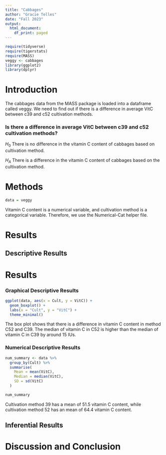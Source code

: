 ```yaml
---
title: "Cabbages"
author: "Gracie Telles"
date: "Fall 2023"
output:
  html_document:
    df_print: paged
---
```


```r
require(tidyverse)
require(tigerstats)
require(MASS)
veggy <- cabbages
library(ggplot2)
library(dplyr)
```

# Introduction

<!--In this section you explain what you are trying to show.  Where did the data come from?  What is the research or other question you are trying to answer?!-->
 
The cabbages data from the MASS package is loaded into a dataframe called veggy. We need to find out if there is a difference in average VitC between c39 and c52 cultivation methods.
 
### Is there a difference in average VitC between c39 and c52 cultivation methods?  

$H_0$ There is no difference in the vitamin C content of cabbages based on cultivation method.

$H_A$ There is a difference in the vitamin C content of cabbages based on the cultivation method.

# Methods

```r
data = veggy
```

Vitamin C content is a numerical variable, and cultivation method is a categorical variable. Therefore, we use the Numerical-Cat helper file.

# Results
## Descriptive Results

# Results
### Graphical Descriptive Results

```r
ggplot(data, aes(x = Cult, y = VitC)) +
  geom_boxplot() +
  labs(x = "Cult", y = "VitC") +
  theme_minimal()

```

The box plot shows that there is a difference in vitamin C content in method C52 and C39. The median of vitamin C in C52 is higher than the median of vitamin C in C39 by around 15 IUs.


### Numerical Descriptive Results

```r
num_summary <- data %>%
  group_by(Cult) %>%
  summarise(
    Mean = mean(VitC),
    Median = median(VitC),
    SD = sd(VitC)
  )

num_summary

```

Cultivation method 39 has a mean of 51.5 vitamin C content, while cultivation method 52 has an mean of 64.4 vitamin C content.


## Inferential Results

<!--State hypothesis clearly.  Make sure your discussion of the inferential test covers all the aspects that the test output produces, such as test statistic, p-value etc.  Make a decision about the null hypothesis, explain the assumptions on which the selected test/procedure was based, and why the chosen procedure satisfys the assumptions and is appropriate to answer the research question!-->


# Discussion and Conclusion

<!--Discussion and conclusion here.  If you found a relationship be sure to consider whether the relationship occurs because one of the variavbles causes the other, or whether they perhasps are related for some other reason.  Watch the chapter 6 videos from the GeorgeTown videos collection.!-->
